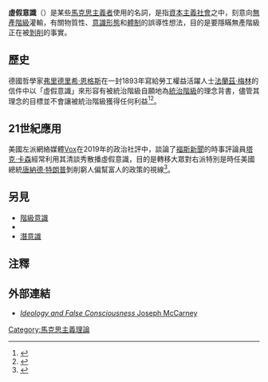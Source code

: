 {{馬克思主義}}
'''虛假意識'''（{{lang-en|false consciousness}}）是某些[[馬克思主義者|馬克思主義者]]使用的名詞，是指[[資本主義|資本主義社會]]之中，刻意向[[無產階級|無產階級]]灌輸，有關物質性、[[意識形態|意識形態]]和[[體制|體制]]的誤導性想法，目的是要隱瞞無產階級正在被[[剝削|剝削]]的事實。

==歷史==
德國哲學家[[弗里德里希·恩格斯|弗里德里希·恩格斯]]在一封1893年寫給勞工權益活躍人士[[法蘭茲·梅林|法蘭茲·梅林]]的信件中以「虛假意識」來形容有被統治階級自願地為[[統治階級|統治階級]]的理念背書，儘管其理念的目標並不會讓被統治階級獲得任何利益<ref>{{cite book |first1=Friedrich|last1=Engels |author-link=弗里德里希·恩格斯|title=Karl Marx and Friedrich Engels: Selected Works in Two Volumes, Volume II |date=1949 |publisher=Foreign Languages Publishing House |location=Moscow |page=451 |chapter=Letter to F. Mehring |quote=Ideology is a process accomplished by the so-called thinker consciously, it is true, but with a false consciousness. The real motive forces impelling him remain unknown to him; otherwise it simply would not be an ideological process. }}</ref><ref name="Lukács">{{cite book |last=Lukács |first=Georg |author-link=卢卡奇·格奥尔格 |title=History & Class Consciousness |date=1967 |publisher=Merlin Press |location=London |isbn=978-0850361971 |url=https://www.marxists.org/archive/lukacs/works/history/lukacs3.htm |access-date=2021-02-07 |archive-date=2018-01-04 |archive-url=https://web.archive.org/web/20180104115655/https://www.marxists.org/archive/lukacs/works/history/lukacs3.htm |dead-url=no }}</ref>。

==21世紀應用==
美國左派網絡媒體[[Vox|Vox]]在2019年的政治社評中，談論了[[福斯新聞|福斯新聞]]的時事評論員[[塔克·卡森|塔克·卡森]]經常利用其清談秀散播虛假意識，目的是轉移大眾對右派特別是時任美國總統[[唐納德·特朗普|唐納德·特朗普]]剝削窮人偏幫富人的政策的視線<ref name="VoxTuckerCarlson">{{cite web|first=Carlos|last=Maza|url=https://www.vox.com/videos/2019/4/3/18294392/tucker-carlson-pretends-hate-elites-populism-false-consciousness|title=Why Tucker Carlson pretends to hate elites|work=Vox|date=2019-04-03|accessdate=2021-02-07|language=en-us|archive-date=2020-11-13|archive-url=https://web.archive.org/web/20201113191837/https://www.vox.com/videos/2019/4/3/18294392/tucker-carlson-pretends-hate-elites-populism-false-consciousness|dead-url=no}}</ref>。

==另見==
* [[階級意識|階級意識]]
* {{link-en|意識覺醒|Consciousness raising}}
* [[潛意識|潛意識]]

==注釋==
{{Reflist|1}}

==外部連結==
* [https://www.marxists.org/archive/mccarney/2005/false-consciousness.htm ''Ideology and False Consciousness'' Joseph McCarney] {{Wayback|url=https://www.marxists.org/archive/mccarney/2005/false-consciousness.htm |date=20201116202937 }}

{{DEFAULTSORT:False Consciousness}}
[[Category:馬克思主義理論|Category:馬克思主義理論]]